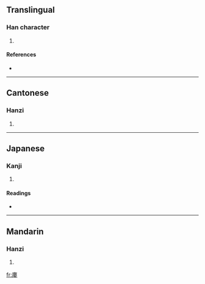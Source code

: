 ==Translingual==

===Han character===
{{Han char|rn=53|rad=广|as=11|sn=14|four=0024<sub>4</sub>|canj=戈中中女 (ILLV)}}

# {{defn|Han|sort=广11}}

====References====
* {{Han ref|kx=0350.030|dkj=09462|dj=0661.050|hdz=20899.010|uh=5ED4|ud=24276|bh=E1BD|bd=57789}}

----

==Cantonese==

===Hanzi===
{{yue-hanzi|jyut=|y=lau4}}

# {{defn|Cantonese|sort=广11}}

----

==Japanese==

===Kanji===
{{ja-kanji|grade=|rs=广11}}

# {{defn|Japanese|sort=广11}}

====Readings====
* {{ja-readings|on=[[ろう]] (rō), [[る]] (ru), [[りゅ]] (ryu)|kun=[[まど]] (mado), [[むね]] (mune), [[のき]] (noki)}}

----

==Mandarin==

===Hanzi===
{{cmn-hanzi|pin=[[lóu]] ([[lou2]])|wg=lou<sup>2</sup>}}

# {{defn|Mandarin|sort=广11}}

[[fr:廔]]